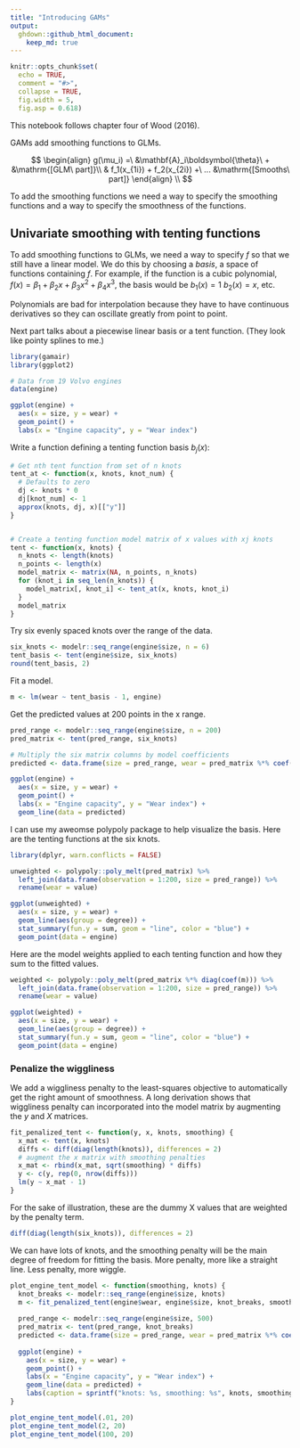 ```yaml
---
title: "Introducing GAMs"
output: 
  ghdown::github_html_document: 
    keep_md: true
---
```


```r
knitr::opts_chunk$set(
  echo = TRUE, 
  comment = "#>", 
  collapse = TRUE,
  fig.width = 5,
  fig.asp = 0.618)
```

This notebook follows chapter four of Wood (2016).

GAMs add smoothing functions to GLMs.

$$
\begin{align}
	g(\mu_i) =\ &\mathbf{A}_i\boldsymbol{\theta}\ + &\mathrm{[GLM\ part]}\\
	& f_1(x_{1i}) + f_2(x_{2i}) +\ ... &\mathrm{[Smooths\ part]}
\end{align}
\\
$$

To add the smoothing functions we need a way to specify the smoothing functions
and a way to specify the smoothness of the functions.

## Univariate smoothing with tenting functions

To add smoothing functions to GLMs, we need a way to specify *f* so that we
still have a linear model. We do this by choosing a *basis*, a space of
functions containing *f*. For example, if the function is a cubic polynomial,
 $f(x) = \beta_1 + \beta_2x + \beta_3x^2 + \beta_4x^3$, the basis would
be $b_1(x) = 1$ $b_2(x) = x$, etc.

Polynomials are bad for interpolation because they have to have continuous
derivatives so they can oscillate greatly from point to point.

Next part talks about a piecewise linear basis or a tent function. (They look
like pointy splines to me.)

```r
library(gamair)
library(ggplot2)

# Data from 19 Volvo engines
data(engine)

ggplot(engine) + 
  aes(x = size, y = wear) + 
  geom_point() +
  labs(x = "Engine capacity", y = "Wear index")
```

Write a function defining a tenting function basis $b_j(x)$:

```r
# Get nth tent function from set of n knots
tent_at <- function(x, knots, knot_num) {
  # Defaults to zero
  dj <- knots * 0
  dj[knot_num] <- 1
  approx(knots, dj, x)[["y"]]
}


# Create a tenting function model matrix of x values with xj knots
tent <- function(x, knots) {
  n_knots <- length(knots)
  n_points <- length(x)
  model_matrix <- matrix(NA, n_points, n_knots)
  for (knot_i in seq_len(n_knots)) {
    model_matrix[, knot_i] <- tent_at(x, knots, knot_i)
  }
  model_matrix
}
```

Try six evenly spaced knots over the range of the data.

```r
six_knots <- modelr::seq_range(engine$size, n = 6)
tent_basis <- tent(engine$size, six_knots)
round(tent_basis, 2)
```

Fit a model.

```r
m <- lm(wear ~ tent_basis - 1, engine)
```

Get the predicted values at 200 points in the x range.

```r
pred_range <- modelr::seq_range(engine$size, n = 200)
pred_matrix <- tent(pred_range, six_knots)

# Multiply the six matrix columns by model coefficients
predicted <- data.frame(size = pred_range, wear = pred_matrix %*% coef(m))
```

```r
ggplot(engine) + 
  aes(x = size, y = wear) + 
  geom_point() +
  labs(x = "Engine capacity", y = "Wear index") + 
  geom_line(data = predicted)
```

I can use my aweomse polypoly package to help visualize the basis. Here are the
tenting functions at the six knots.

```r
library(dplyr, warn.conflicts = FALSE)

unweighted <- polypoly::poly_melt(pred_matrix) %>% 
  left_join(data.frame(observation = 1:200, size = pred_range)) %>% 
  rename(wear = value)

ggplot(unweighted) + 
  aes(x = size, y = wear) + 
  geom_line(aes(group = degree)) + 
  stat_summary(fun.y = sum, geom = "line", color = "blue") + 
  geom_point(data = engine)
```

Here are the model weights applied to each tenting function and how they sum to
the fitted values.

```r
weighted <- polypoly::poly_melt(pred_matrix %*% diag(coef(m))) %>% 
  left_join(data.frame(observation = 1:200, size = pred_range)) %>% 
  rename(wear = value)

ggplot(weighted) + 
  aes(x = size, y = wear) + 
  geom_line(aes(group = degree)) + 
  stat_summary(fun.y = sum, geom = "line", color = "blue") + 
  geom_point(data = engine)
```

### Penalize the wiggliness

We add a wiggliness penalty to the least-squares objective to automatically get
the right amount of smoothness. A long derivation shows that wiggliness penalty
can incorporated into the model matrix by augmenting the _y_ and _X_ matrices.

```r
fit_penalized_tent <- function(y, x, knots, smoothing) {
  x_mat <- tent(x, knots)
  diffs <- diff(diag(length(knots)), differences = 2)
  # augment the x matrix with smoothing penalties 
  x_mat <- rbind(x_mat, sqrt(smoothing) * diffs)
  y <- c(y, rep(0, nrow(diffs)))
  lm(y ~ x_mat - 1)
}
```

For the sake of illustration, these are the dummy X values that are weighted by
the penalty term.

```r
diff(diag(length(six_knots)), differences = 2)
```


We can have lots of knots, and the smoothing penalty will be the main degree of
freedom for fitting the basis. More penalty, more like a straight line. Less
penalty, more wiggle.

```r
plot_engine_tent_model <- function(smoothing, knots) {
  knot_breaks <- modelr::seq_range(engine$size, knots)
  m <- fit_penalized_tent(engine$wear, engine$size, knot_breaks, smoothing)
  
  pred_range <- modelr::seq_range(engine$size, 500)
  pred_matrix <- tent(pred_range, knot_breaks)
  predicted <- data.frame(size = pred_range, wear = pred_matrix %*% coef(m))
  
  ggplot(engine) + 
    aes(x = size, y = wear) + 
    geom_point() +
    labs(x = "Engine capacity", y = "Wear index") + 
    geom_line(data = predicted) + 
    labs(caption = sprintf("knots: %s, smoothing: %s", knots, smoothing))
}

plot_engine_tent_model(.01, 20)
plot_engine_tent_model(2, 20)
plot_engine_tent_model(100, 20)
```
